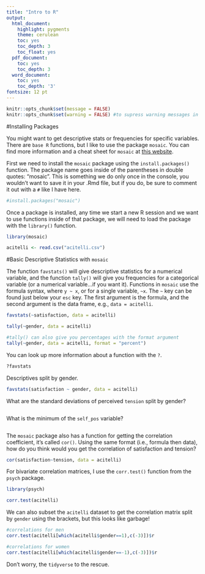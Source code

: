 ```yaml
---
title: "Intro to R"
output:
  html_document:
    highlight: pygments
    theme: cerulean
    toc: yes
    toc_depth: 3
    toc_float: yes
  pdf_document:
    toc: yes
    toc_depth: 3
  word_document:
    toc: yes
    toc_depth: '3'
fontsize: 12 pt
---
```

```r
knitr::opts_chunk$set(message = FALSE)
knitr::opts_chunk$set(warning = FALSE) #to supress warning messages in all output
```

#Installing Packages 

You might want to get descriptive stats or frequencies for specific variables. There are `base R` functions, but I like to use the package `mosaic`. You can find more information and a cheat sheet for `mosaic` at [this website](https://cran.r-project.org/web/packages/mosaic/vignettes/MinimalR.pdf).

First we need to install the `mosaic` package using the `install.packages()` function. The package name goes inside of the parentheses in double quotes: "mosaic".  This is something we do only once in the console, you wouldn't want to save it in your .Rmd file, but if you do, be sure to comment it out with a `#` like I have here.

```r
#install.packages("mosaic")
```

Once a package is installed, any time we start a new R session and we want to use functions inside of that package, we will need to load the package with the `library()` function. 

```r
library(mosaic)

acitelli <- read.csv("acitelli.csv")
```

#Basic Descriptive Statistics with `mosaic`

The function `favstats()` will give descriptive statistics for a numerical variable, and the function `tally()` will give you frequencies for a categorical variable (or a numerical variable...if you want it). Functions in `mosaic` use the formula syntax, where `y ~ x`, or for a single variable, `~x`. The `~` key can be found just below your `esc` key. The first argument is the formula, and the second argument is the data frame, e.g., `data = acitelli`.

```r
favstats(~satisfaction, data = acitelli)

tally(~gender, data = acitelli)

#tally() can also give you percentages with the format argument
tally(~gender, data = acitelli, format = "percent")
```

You can look up more information about a function with the `?`.

```r
?favstats
```

Descriptives split by gender.

```r
favstats(satisfaction ~ gender, data = acitelli)
```

What are the standard deviations of perceived `tension` split by gender?

```r

```

What is the minimum of the `self_pos` variable?

```r

```

The `mosaic` package also has a function for getting the correlation coefficient, it's called `cor()`. Using the same format (i.e., formula then data), how do you think would you get the correlation of satisfaction and tension?

```r
cor(satisfaction~tension, data = acitelli)
```

For bivariate correlation matrices, I use the `corr.test()` function from the `psych` package.

```r
library(psych)

corr.test(acitelli)
```

We can also subset the `acitelli` dataset to get the correlation matrix split by `gender` using the brackets, but this looks like garbage!

```r
#correlations for men
corr.test(acitelli[which(acitelli$gender==1),c(-3)])$r

#correlations for women
corr.test(acitelli[which(acitelli$gender==-1),c(-3)])$r
```

Don't worry, the `tidyverse` to the rescue. 



